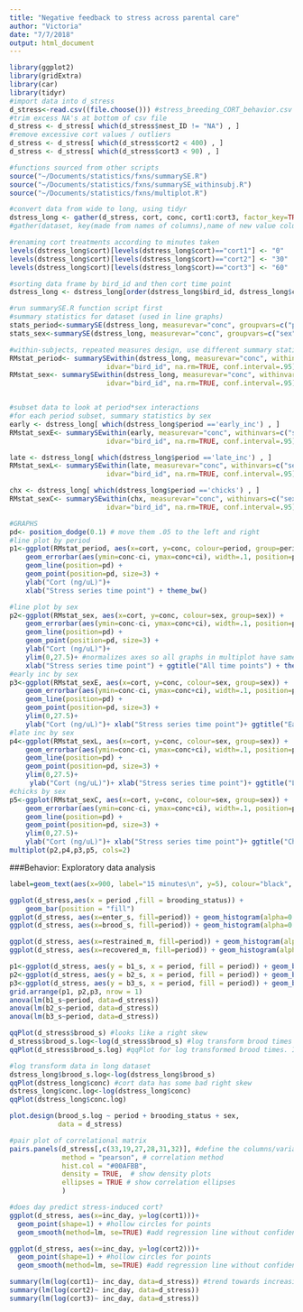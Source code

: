 ```yaml
---
title: "Negative feedback to stress across parental care"
author: "Victoria"
date: "7/7/2018"
output: html_document
---
```


```r
library(ggplot2)
library(gridExtra)
library(car)
library(tidyr)
#import data into d_stress 
d_stress<-read.csv((file.choose())) #stress_breeding_CORT_behavior.csv
#trim excess NA's at bottom of csv file
d_stress <- d_stress[ which(d_stress$nest_ID != "NA") , ]
#remove excessive cort values / outliers
d_stress <- d_stress[ which(d_stress$cort2 < 400) , ] 
d_stress <- d_stress[ which(d_stress$cort3 < 90) , ] 

#functions sourced from other scripts
source("~/Documents/statistics/fxns/summarySE.R")
source("~/Documents/statistics/fxns/summarySE_withinsubj.R")
source("~/Documents/statistics/fxns/multiplot.R")

```

```r
#convert data from wide to long, using tidyr
dstress_long <- gather(d_stress, cort, conc, cort1:cort3, factor_key=TRUE)
#gather(dataset, key(made from names of columns),name of new value column, names of source columns to convert, treat key column as a factor)

#renaming cort treatments according to minutes taken
levels(dstress_long$cort)[levels(dstress_long$cort)=="cort1"] <- "0"
levels(dstress_long$cort)[levels(dstress_long$cort)=="cort2"] <- "30"
levels(dstress_long$cort)[levels(dstress_long$cort)=="cort3"] <- "60"

#sorting data frame by bird_id and then cort time point
dstress_long <- dstress_long[order(dstress_long$bird_id, dstress_long$cort), ]
```

```r
#run summarySE.R function script first
#summary statistics for dataset (used in line graphs)
stats_period<-summarySE(dstress_long, measurevar="conc", groupvars=c("period","cort"))
stats_sex<-summarySE(dstress_long, measurevar="conc", groupvars=c("sex","cort"))

#within-subjects, repeated measures design, use different summary statistics function
RMstat_period<- summarySEwithin(dstress_long, measurevar="conc", withinvars=c("period","cort"),
                        idvar="bird_id", na.rm=TRUE, conf.interval=.95)
RMstat_sex<- summarySEwithin(dstress_long, measurevar="conc", withinvars=c("sex","cort"),
                        idvar="bird_id", na.rm=TRUE, conf.interval=.95)


#subset data to look at period*sex interactions
#for each period subset, summary statistics by sex
early <- dstress_long[ which(dstress_long$period =='early_inc') , ] 
RMstat_sexE<- summarySEwithin(early, measurevar="conc", withinvars=c("sex","cort"),
                        idvar="bird_id", na.rm=TRUE, conf.interval=.95)

late <- dstress_long[ which(dstress_long$period =='late_inc') , ] 
RMstat_sexL<- summarySEwithin(late, measurevar="conc", withinvars=c("sex","cort"),
                        idvar="bird_id", na.rm=TRUE, conf.interval=.95)

chx <- dstress_long[ which(dstress_long$period =='chicks') , ] 
RMstat_sexC<- summarySEwithin(chx, measurevar="conc", withinvars=c("sex","cort"),
                        idvar="bird_id", na.rm=TRUE, conf.interval=.95)

#GRAPHS
pd<- position_dodge(0.1) # move them .05 to the left and right
#line plot by period
p1<-ggplot(RMstat_period, aes(x=cort, y=conc, colour=period, group=period)) + 
    geom_errorbar(aes(ymin=conc-ci, ymax=conc+ci), width=.1, position=pd)  +
    geom_line(position=pd) +
    geom_point(position=pd, size=3) +
    ylab("Cort (ng/uL)")+
    xlab("Stress series time point") + theme_bw()

#line plot by sex
p2<-ggplot(RMstat_sex, aes(x=cort, y=conc, colour=sex, group=sex)) + 
    geom_errorbar(aes(ymin=conc-ci, ymax=conc+ci), width=.1, position=pd)  +
    geom_line(position=pd) +
    geom_point(position=pd, size=3) +
    ylab("Cort (ng/uL)")+
    ylim(0,27.5)+ #normalizes axes so all graphs in multiplot have same y
    xlab("Stress series time point") + ggtitle("All time points") + theme_bw()
#early inc by sex
p3<-ggplot(RMstat_sexE, aes(x=cort, y=conc, colour=sex, group=sex)) + 
    geom_errorbar(aes(ymin=conc-ci, ymax=conc+ci), width=.1, position=pd)  +
    geom_line(position=pd) +
    geom_point(position=pd, size=3) +
    ylim(0,27.5)+
    ylab("Cort (ng/uL)")+ xlab("Stress series time point")+ ggtitle("Early incubation stress series") + theme_bw()
#late inc by sex
p4<-ggplot(RMstat_sexL, aes(x=cort, y=conc, colour=sex, group=sex)) + 
    geom_errorbar(aes(ymin=conc-ci, ymax=conc+ci), width=.1, position=pd)  +
    geom_line(position=pd) +
    geom_point(position=pd, size=3) +
    ylim(0,27.5)+
     ylab("Cort (ng/uL)")+ xlab("Stress series time point")+ ggtitle("Late incubation stress series") + theme_bw()
#chicks by sex
p5<-ggplot(RMstat_sexC, aes(x=cort, y=conc, colour=sex, group=sex)) + 
    geom_errorbar(aes(ymin=conc-ci, ymax=conc+ci), width=.1, position=pd)  +
    geom_line(position=pd) +
    geom_point(position=pd, size=3) +
    ylim(0,27.5)+
    ylab("Cort (ng/uL)")+ xlab("Stress series time point")+ ggtitle("Chick rearing stress series") + theme_bw()
multiplot(p2,p4,p3,p5, cols=2) 

```
###Behavior: Exploratory data analysis
```r
label=geom_text(aes(x=900, label="15 minutes\n", y=5), colour="black", angle=90, text=element_text(size=11)) #creates a label for 15 min mark

ggplot(d_stress,aes(x = period ,fill = brooding_status)) + 
    geom_bar(position = "fill")
ggplot(d_stress, aes(x=enter_s, fill=period)) + geom_histogram(alpha=0.5, binwidth = 100) + geom_vline(xintercept=900) + label
ggplot(d_stress, aes(x=brood_s, fill=period)) + geom_histogram(alpha=0.5, binwidth = 100) + geom_vline(xintercept=900) + label

ggplot(d_stress, aes(x=restrained_m, fill=period)) + geom_histogram(alpha=0.5, binwidth = 2) 
ggplot(d_stress, aes(x=recovered_m, fill=period)) + geom_histogram(alpha=0.5, binwidth = 2) 

p1<-ggplot(d_stress, aes(y = b1_s, x = period, fill = period)) + geom_boxplot() 
p2<-ggplot(d_stress, aes(y = b2_s, x = period, fill = period)) + geom_boxplot() 
p3<-ggplot(d_stress, aes(y = b3_s, x = period, fill = period)) + geom_boxplot() 
grid.arrange(p1, p2,p3, nrow = 1)
anova(lm(b1_s~period, data=d_stress))
anova(lm(b2_s~period, data=d_stress))
anova(lm(b3_s~period, data=d_stress))

qqPlot(d_stress$brood_s) #looks like a right skew
d_stress$brood_s.log<-log(d_stress$brood_s) #log transform brood times
qqPlot(d_stress$brood_s.log) #qqPlot for log transformed brood times. Improved normality!

#log transform data in long dataset
dstress_long$brood_s.log<-log(dstress_long$brood_s) 
qqPlot(dstress_long$conc) #cort data has some bad right skew
dstress_long$conc.log<-log(dstress_long$conc)
qqPlot(dstress_long$conc.log)

plot.design(brood_s.log ~ period + brooding_status + sex,
            data = d_stress)

#pair plot of correlational matrix
pairs.panels(d_stress[,c(33,19,27,28,31,32)], #define the columns/variables you want to correlate using their #s
             method = "pearson", # correlation method
             hist.col = "#00AFBB",
             density = TRUE,  # show density plots
             ellipses = TRUE # show correlation ellipses
             )

```
```r
#does day predict stress-induced cort?
ggplot(d_stress, aes(x=inc_day, y=log(cort1)))+
  geom_point(shape=1) + #hollow circles for points
  geom_smooth(method=lm, se=TRUE) #add regression line without confidence interval shading

ggplot(d_stress, aes(x=inc_day, y=log(cort2)))+
  geom_point(shape=1) + #hollow circles for points
  geom_smooth(method=lm, se=TRUE) #add regression line without confidence interval shading

summary(lm(log(cort1)~ inc_day, data=d_stress)) #trend towards increasing baseline cort with increasing 
summary(lm(log(cort2)~ inc_day, data=d_stress))
summary(lm(log(cort3)~ inc_day, data=d_stress))

```
